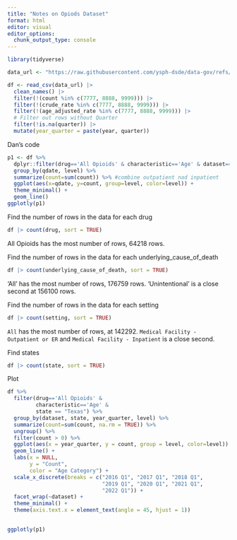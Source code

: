 ```yaml
---
title: "Notes on Opiods Dataset"
format: html
editor: visual
editor_options: 
  chunk_output_type: console
---
```


```r
library(tidyverse)

data_url <- "https://raw.githubusercontent.com/ysph-dsde/data-gov/refs/heads/main/Opioid%20OD%20Data/Harmonized%20Opioid%20Overdose%20Datasets_01.23.2025.csv"

df <- read_csv(data_url) |>
  clean_names() |> 
  filter(!(count %in% c(7777, 8888, 9999))) |> 
  filter(!(crude_rate %in% c(7777, 8888, 9999))) |> 
  filter(!(age_adjusted_rate %in% c(7777, 8888, 9999))) |> 
  # Filter out rows without Quarter
  filter(!is.na(quarter)) |> 
  mutate(year_quarter = paste(year, quarter))
```

Dan's code
```r
p1 <- df %>%
  dplyr::filter(drug=='All Opioids' & characteristic=='Age' & dataset=='AHRQ' & state == input$state.select ) %>%
  group_by(qdate, level) %>%
  summarize(count=sum(count)) %>% #combine outpatient nad inpatient
  ggplot(aes(x=qdate, y=count, group=level, color=level)) +
  theme_minimal() +
  geom_line()
ggplotly(p1)
```


Find the number of rows in the data for each drug
```r
df |> count(drug, sort = TRUE)
```
All Opioids has the most number of rows, 64218 rows.


Find the number of rows in the data for each underlying_cause_of_death
```r
df |> count(underlying_cause_of_death, sort = TRUE)
```
'All' has the most number of rows, 176759 rows. 'Unintentional' is a close second at 156100 rows.


Find the number of rows in the data for each setting
```r
df |> count(setting, sort = TRUE)
```
`All` has the most number of rows, at 142292. `Medical Facility - Outpatient or ER` and `Medical Facility - Inpatient` is a close second.

Find states
```r
df |> count(state, sort = TRUE)
```


Plot
```r
df %>%
  filter(drug=='All Opioids' & 
         characteristic=='Age' &
         state == "Texas") %>%
  group_by(dataset, state, year_quarter, level) %>%
  summarize(count=sum(count, na.rm = TRUE)) %>%
  ungroup() %>%
  filter(count > 0) %>%
  ggplot(aes(x = year_quarter, y = count, group = level, color=level)) +
  geom_line() +
  labs(x = NULL,
       y = "Count",
       color = "Age Category") +
  scale_x_discrete(breaks = c("2016 Q1", "2017 Q1", "2018 Q1",
                              "2019 Q1", "2020 Q1", "2021 Q1", 
                              "2022 Q1")) +
  facet_wrap(~dataset) +
  theme_minimal() +
  theme(axis.text.x = element_text(angle = 45, hjust = 1))
  

ggplotly(p1)
```

